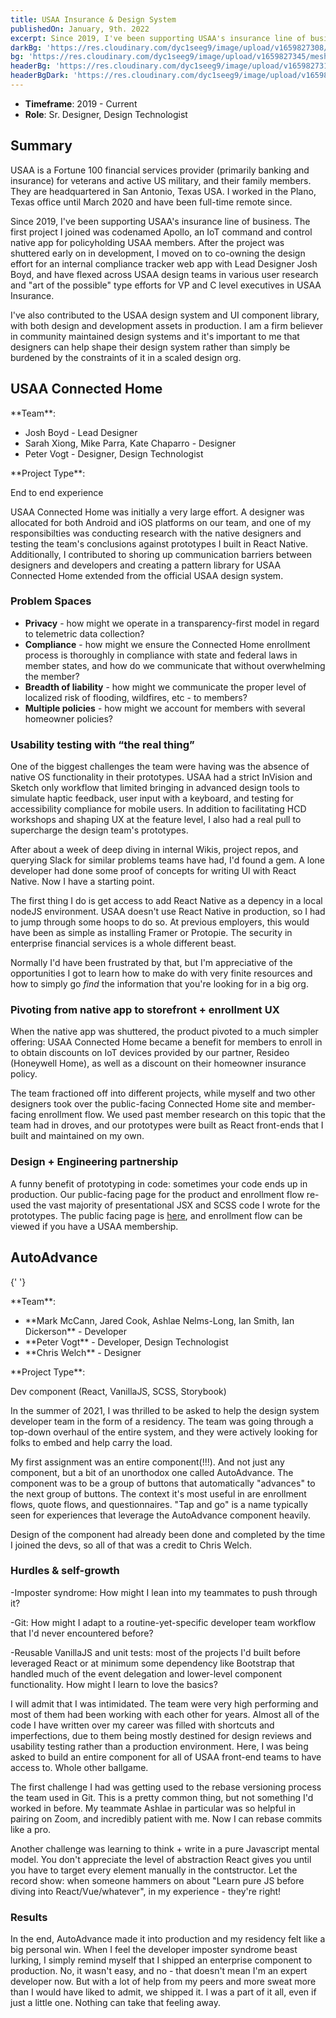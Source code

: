 ```yaml
---
title: USAA Insurance & Design System
publishedOn: January, 9th. 2022
excerpt: Since 2019, I've been supporting USAA's insurance line of business.
darkBg: 'https://res.cloudinary.com/dyc1seeg9/image/upload/v1659827308/mesh/mesh-portrait-1.png'
bg: 'https://res.cloudinary.com/dyc1seeg9/image/upload/v1659827345/mesh/mesh-portrait-5.png'
headerBg: 'https://res.cloudinary.com/dyc1seeg9/image/upload/v1659827311/mesh/mesh-landscape-1.png'
headerBgDark: 'https://res.cloudinary.com/dyc1seeg9/image/upload/v1659827350/mesh/mesh-landscape-1.png'
---
```


- **Timeframe**: 2019 - Current
- **Role**: Sr. Designer, Design Technologist

## Summary

USAA is a Fortune 100 financial services provider (primarily banking and insurance) for veterans and active US military, and their family members. They are headquartered in San Antonio, Texas USA. I worked in the Plano, Texas office until March 2020 and have been full-time remote since.

Since 2019, I've been supporting USAA's insurance line of business. The first project
I joined was codenamed Apollo, an IoT command and control native app for policyholding
USAA members. After the project was shuttered early on in development, I moved on
to co-owning the design effort for an internal compliance tracker web app with Lead
Designer Josh Boyd, and have flexed across USAA design teams in various user research
and "art of the possible" type efforts for VP and C level executives in USAA Insurance.

I've also contributed to the USAA design system and UI component library, with both
design and development assets in production. I am a firm believer in community maintained
design systems and it's important to me that designers can help shape their design
system rather than simply be burdened by the constraints of it in a scaled design
org.

## USAA Connected Home

<div className="flex-col justify-start divide-y-2 divide-slate-900/40 dark:divide-eggshell-400/10">
  <p className="mr-4">**Team**:</p>
  <ul>
    <li>Josh Boyd - Lead Designer</li>
    <li>Sarah Xiong, Mike Parra, Kate Chaparro - Designer</li>
    <li>Peter Vogt - Designer, Design Technologist</li>
  </ul>
  <div className="py-2">
    <p>**Project Type**:</p>
    <p>End to end experience</p>
  </div>
</div>

USAA Connected Home was initially a very large effort. A designer was allocated for both Android and
iOS platforms on our team, and one of my responsibilties was conducting research with the native designers
and testing the team's conclusions against prototypes I built in React Native. Additionally, I contributed
to shoring up communication barriers between designers and developers and creating a pattern library
for USAA Connected Home extended from the official USAA design system.

### Problem Spaces

- **Privacy** - how might we operate in a transparency-first model in regard to telemetric data
  collection?
- **Compliance** - how might we ensure the Connected Home enrollment process is thoroughly in
  compliance with state and federal laws in member states, and how do we communicate that
  without overwhelming the member?
- **Breadth of liability** - how might we communicate the proper level of localized risk of
  flooding, wildfires, etc - to members?
- **Multiple policies** - how might we account for members with several homeowner policies?

### Usability testing with “the real thing”

One of the biggest challenges the team were having was the absence of native OS
functionality in their prototypes. USAA had a strict InVision and Sketch only
workflow that limited bringing in advanced design tools to simulate haptic feedback,
user input with a keyboard, and testing for accessibility compliance for mobile
users. In addition to facilitating HCD workshops and shaping UX at the feature
level, I also had a real pull to supercharge the design team's prototypes.

After about a week of deep diving in internal Wikis, project repos, and querying
Slack for similar problems teams have had, I'd found a gem. A lone developer had
done some proof of concepts for writing UI with React Native. Now I have a starting
point.

The first thing I do is get access to add React Native as a depency in a local
nodeJS environment. USAA doesn't use React Native in production, so I had to jump
through some hoops to do so. At previous employers, this would have been as simple
as installing Framer or Protopie. The security in enterprise financial services is a
whole different beast.

Normally I'd have been frustrated by that, but I'm appreciative of the opportunities
I got to learn how to make do with very finite resources and how to simply go _find_
the information that you're looking for in a big org.

### Pivoting from native app to storefront + enrollment UX

When the native app was shuttered, the product pivoted to a much simpler offering: USAA Connected Home became a benefit for members to enroll in to obtain discounts on IoT devices provided by our partner, Resideo (Honeywell Home), as well as a discount on their homeowner insurance policy.

The team fractioned off into different projects, while myself and two other designers took over the public-facing Connected Home site and member-facing enrollment flow. We used past member research on this topic that the team had in droves, and our prototypes were built as React front-ends that I built and maintained on my own.

### Design + Engineering partnership

A funny benefit of prototyping in code: sometimes your code ends up in production. Our public-facing page for the product and enrollment flow re-used the vast majority of presentational JSX and SCSS code I wrote for the prototypes. The public facing page is [here](https://www.usaa.com/my/connected-home?), and enrollment flow can be viewed if you have a USAA membership.

## AutoAdvance

{' '}

<div className="flex-col justify-start">
  <p className="mr-4">**Team**:</p>
  <ul>
    <li>**Mark McCann, Jared Cook, Ashlae Nelms-Long, Ian Smith, Ian Dickerson** - Developer</li>
    <li>**Peter Vogt** - Developer, Design Technologist</li>
    <li>**Chris Welch** - Designer</li>
  </ul>
  <div className="py-2">
    <p>**Project Type**:</p>
    <p>Dev component (React, VanillaJS, SCSS, Storybook)</p>
  </div>
</div>
In the summer of 2021, I was thrilled to be asked to help the design system developer team in the form
of a residency. The team was going through a top-down overhaul of the entire system, and they were actively
looking for folks to embed and help carry the load.

My first assignment was an entire component(!!!). And not just any component, but
a bit of an unorthodox one called AutoAdvance. The component was to be a group of
buttons that automatically "advances" to the next group of buttons. The context it's
most useful in are enrollment flows, quote flows, and questionnaires. "Tap and go"
is a name typically seen for experiences that leverage the AutoAdvance component
heavily.

Design of the component had already been done and completed by the time I joined
the devs, so all of that was a credit to Chris Welch.

### Hurdles & self-growth

-Imposter syndrome: How might I lean into my teammates to push through it?

-Git: How might I adapt to a routine-yet-specific developer team workflow that I'd never encountered before?

-Reusable VanillaJS and unit tests: most of the projects I'd built before leveraged React or at minimum some dependency like Bootstrap that handled much of the event delegation and lower-level component functionality. How might I learn to love the basics?

I will admit that I was intimidated. The team were very high performing and most of them had been working with each other for years. Almost all of the code I have written over my career was filled with shortcuts and imperfections, due to them being mostly destined for design reviews and usability testing rather than a production environment. Here, I was being asked to build an entire component for all of USAA front-end teams to have access to. Whole other ballgame.

The first challenge I had was getting used to the rebase versioning process the team used in Git. This is a pretty common
thing, but not something I'd worked in before. My teammate Ashlae in particular was so helpful in pairing on Zoom, and incredibly
patient with me. Now I can rebase commits like a pro.

Another challenge was learning to think + write in a pure Javascript mental model. You don't appreciate the level of abstraction React gives you until you have to target every element manually in the contstructor. Let the record show: when someone hammers on about "Learn pure JS before diving into React/Vue/whatever", in my experience - they're right!

### Results

In the end, AutoAdvance made it into production and my residency felt like a big personal win. When I feel the developer imposter syndrome beast lurking, I simply remind myself that I shipped an enterprise component to production. No, it wasn't easy, and no - that doesn't mean I'm an expert developer now. But with a lot of help from my peers and more sweat more than I would have liked to admit, we shipped it. I was a part of it all, even if just a little one. Nothing can take that feeling away.
